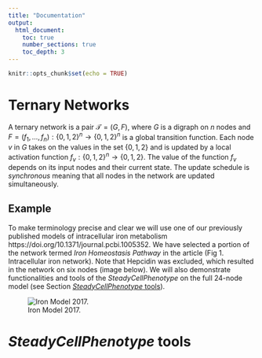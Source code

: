 ```yaml
---
title: "Documentation"
output: 
  html_document:
    toc: true
    number_sections: true
    toc_depth: 3
---
```


```r
knitr::opts_chunk$set(echo = TRUE)
```

# Ternary Networks

A ternary network is a pair $\mathcal{T}=(G, F)$, where $G$ is a digraph on $n$ nodes and $F = (f_1, \dots, f_n): \{0,1,2\}^n \to \{0,1,2\}^n$ is a global transition function. Each node $v$ in $G$ takes on the values in the set $\{0,1,2\}$ and is updated by a local activation function $f_v:\{0,1,2\}^n \to \{0,1,2\}$. The value of the function $f_v$ depends on its input nodes and their current state. The update schedule is *synchronous* meaning that all nodes in the network are updated simultaneously.


## Example

To make terminology precise and clear we will use one of our previously published models of intracellular iron metabolism https://doi.org/10.1371/journal.pcbi.1005352. We have selected a portion of the network termed *Iron Homeostasis Pathway* in the article (Fig 1. Intracellular iron network). Note that Hepcidin was excluded, which resulted in the network on six nodes (image below). We will also demonstrate functionalities and tools of the *SteadyCellPhenotype* on the full 24-node model (see Section [*SteadyCellPhenotype* tools](#tools)). 

![Iron Model 2017.](Iron_core.png)

# *SteadyCellPhenotype* tools {#tools}